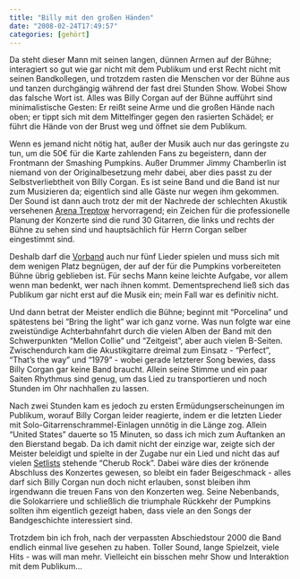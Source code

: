 ```yaml
---
title: "Billy mit den großen Händen"
date: "2008-02-24T17:49:57"
categories: [gehört]
---
```


Da steht dieser Mann mit seinen langen, dünnen Armen auf der Bühne; interagiert so gut wie gar nicht mit dem Publikum und erst Recht nicht mit seinen Bandkollegen, und trotzdem rasten die Menschen vor der Bühne aus und tanzen durchgängig während der fast drei Stunden Show. Wobei Show das falsche Wort ist. Alles was Billy Corgan auf der Bühne aufführt sind minimalistische Gesten: Er reißt seine Arme und die großen Hände nach oben; er tippt sich mit dem Mittelfinger gegen den rasierten Schädel; er führt die Hände von der Brust weg und öffnet sie dem Publikum.

Wenn es jemand nicht nötig hat, außer der Musik auch nur das geringste zu tun, um die 50€ für die Karte zahlenden Fans zu begeistern, dann der Frontmann der Smashing Pumpkins. Außer Drummer Jimmy Chamberlin ist niemand von der Originalbesetzung mehr dabei, aber dies passt zu der Selbstverliebtheit von Billy Corgan. Es ist seine Band und die Band ist nur zum Musizieren da; eigentlich sind alle Gäste nur wegen ihm gekommen. Der Sound ist dann auch trotz der mit der Nachrede der schlechten Akustik versehenen [Arena Treptow](http://www.arenaberlin.de) hervorragend; ein Zeichen für die professionelle Planung der Konzerte sind die rund 30 Gitarren, die links und rechts der Bühne zu sehen sind und hauptsächlich für Herrn Corgan selber eingestimmt sind.

Deshalb darf die [Vorband](http://www.polarkreis18.de/) auch nur fünf Lieder spielen und muss sich mit dem wenigen Platz begnügen, der auf der für die Pumpkins vorbereiteten Bühne übrig geblieben ist. Für sechs Mann keine leichte Aufgabe, vor allem wenn man bedenkt, wer nach ihnen kommt. Dementsprechend ließ sich das Publikum gar nicht erst auf die Musik ein; mein Fall war es definitiv nicht.

Und dann betrat der Meister endlich die Bühne; beginnt mit "Porcelina" und spätestens bei "Bring the light" war ich ganz vorne. Was nun folgte war eine zweistündige Achterbahnfahrt durch die vielen Alben der Band mit den Schwerpunkten "Mellon Collie" und "Zeitgeist", aber auch vielen B-Seiten. Zwischendurch kam die Akustikgitarre dreimal zum Einsatz - "Perfect", "That's the way" und "1979" - wobei gerade letzterer Song bewies, dass Billy Corgan gar keine Band braucht. Allein seine Stimme und ein paar Saiten Rhythmus sind genug, um das Lied zu transportieren und noch Stunden im Ohr nachhallen zu lassen.

Nach zwei Stunden kam es jedoch zu ersten Ermüdungserscheinungen im Publikum, worauf Billy Corgan leider reagierte, indem er die letzten Lieder mit Solo-Gitarrenschrammel-Einlagen unnötig in die Länge zog. Allein "United States" dauerte so 15 Minuten, so dass ich mich zum Auftanken an den Bierstand begab. Da ich damit nicht der einzige war, zeigte sich der Meister beleidigt und spielte in der Zugabe nur ein Lied und nicht das auf vielen [Setlists](http://www.smashingpumpkins.com/photos_gallery_1018?ID=4322) stehende "Cherub Rock". Dabei wäre dies der krönende Abschluss des Konzertes gewesen, so bleibt ein fader Beigeschmack - alles darf sich Billy Corgan nun doch nicht erlauben, sonst bleiben ihm irgendwann die treuen Fans von den Konzerten weg. Seine Nebenbands, die Solokarriere und schließlich die triumphale Rückkehr der Pumpkins sollten ihm eigentlich gezeigt haben, dass viele an den Songs der Bandgeschichte interessiert sind.

Trotzdem bin ich froh, nach der verpassten Abschiedstour 2000 die Band endlich einmal live gesehen zu haben. Toller Sound, lange Spielzeit, viele Hits - was will man mehr. Vielleicht ein bisschen mehr Show und Interaktion mit dem Publikum...
